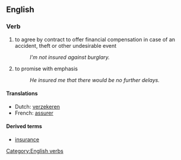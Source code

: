 ==English==
===Verb===
#to agree by contract to offer financial compensation in case of an accident, theft or other undesirable event
#:''I'm not insured against burglary.''
#to promise with emphasis
#:''He insured me that there would be no further delays.''

====Translations====
*Dutch: [[verzekeren]]
*French: [[assurer]]

====Derived terms====
*[[insurance]]

[[Category:English verbs]]